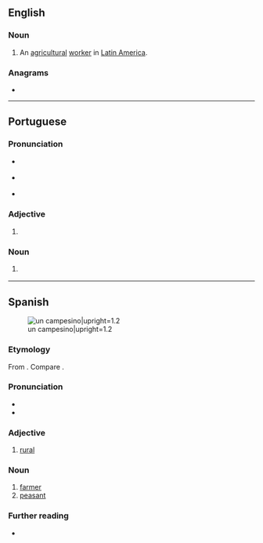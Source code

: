 ==English==

===Noun===
{{en-noun}}

# An [[agricultural]] [[worker]] in [[Latin America]].

===Anagrams===
* {{anagrams|en|a=aceimnops|Campiones|companies}}

----

==Portuguese==

===Pronunciation===
* {{a|BR}} {{IPA|pt|/kɐ̃peˈzinu/}}
* {{a|PT}} {{IPA|pt|/kɐ̃pɨˈzinu/}}
* {{hyph|pt|cam|pe|si|no}}

===Adjective===
{{pt-adj|campesin|o}}

# {{l|en|rural}} {{gloss|relating to non-urban areas}}
#: {{syn|pt|campestre|rural}}

===Noun===
{{pt-noun|m|f=campesina}}

# {{l|en|countryman}} {{gloss|person who lives in a rural area}}
#: {{syn|pt|camponês}}

----

==Spanish==
[[File:Robert Peters Napper - Old man – Andalusian farmer - Google Art Project.jpg|thumb|right|un campesino|upright=1.2]]

===Etymology===
From {{af|es|campés|-ino}}. Compare {{m|es|campo}}.

===Pronunciation===
* {{es-IPA}}
* {{hyph|es|cam|pe|si|no}}

===Adjective===
{{es-adj|f=campesina}}

# [[rural]]

===Noun===
{{es-noun|m|f=campesina}}

# [[farmer]]
# [[peasant]]

===Further reading===
* {{R:DRAE}}

{{c|es|Occupations|Agriculture}}